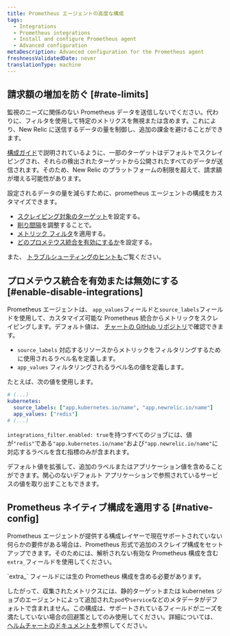```yaml
---
title: Prometheus エージェントの高度な構成
tags:
  - Integrations
  - Prometheus integrations
  - Install and configure Prometheus agent
  - Advanced configuration
metaDescription: Advanced configuration for the Prometheus agent
freshnessValidatedDate: never
translationType: machine
---
```


## 請求額の増加を防ぐ [#rate-limits]

監視のニーズに関係のない Prometheus データを送信しないでください。代わりに、フィルタを使用して特定のメトリクスを無視または含めます。これにより、New Relic に送信するデータの量を制御し、追加の課金を避けることができます。

[構成ガイド](/docs/infrastructure/prometheus-integrations/install-configure-prometheus-agent/setup-prometheus-agent)で説明されているように、一部のターゲットはデフォルトでスクレイピングされ、それらの検出されたターゲットから公開されたすべてのデータが送信されます。そのため、New Relic のプラットフォームの制限を超えて、請求額が増える可能性があります。

設定されるデータの量を減らすために、prometheus エージェントの構成をカスタマイズできます。

* [スクレイピング対象のターゲット](/docs/infrastructure/prometheus-integrations/install-configure-prometheus-agent/setup-prometheus-agent#scrape-prometheus-integrations)を設定する。
* [削り間隔](/docs/infrastructure/prometheus-integrations/install-configure-prometheus-agent/setup-prometheus-agent#target-scrape-interval)を調整することで。
* [メトリック フィルタ](/docs/infrastructure/prometheus-integrations/install-configure-prometheus-agent/setup-prometheus-agent#drop-keep-metrics)を適用する。
* [どのプロメテウス統合を有効にするか](/docs/infrastructure/prometheus-integrations/install-configure-prometheus-agent/advanced-configuration#enable-disable-integrations)を設定する。

また、 [トラブルシューティングのヒントも](/docs/infrastructure/prometheus-integrations/install-configure-prometheus-agent/troubleshooting-guide)ご覧ください。

## プロメテウス統合を有効または無効にする [#enable-disable-integrations]

Prometheus エージェントは、 `app_values`フィールドと`source_labels`フィールドを使用して、カスタマイズ可能な Prometheus 統合からメトリックをスクレイピングします。デフォルト値は、 [チャートの GitHub リポジトリ](https://github.com/newrelic/newrelic-prometheus-configurator/blob/main/charts/newrelic-prometheus-agent/values.yaml)で確認できます。

* `source_labels` 対応するリソースからメトリックをフィルタリングするために使用されるラベル名を定義します。
* `app_values` フィルタリングされるラベル名の値を定義します。

たとえば、次の値を使用します。

```yaml
# (...)
kubernetes:
  source_labels: ["app.kubernetes.io/name", "app.newrelic.io/name"]
  app_values: ["redis"]
# (...)
```

`integrations_filter.enabled: true`を持つすべてのジョブには、値が`"redis"`である`"app.kubernetes.io/name"`および`"app.newrelic.io/name"`に対応するラベルを含む指標のみが含まれます。

デフォルト値を拡張して、追加のラベルまたはアプリケーション値を含めることができます。関心のないデフォルト アプリケーションで参照されているサービスの値を取り出すこともできます。

## Prometheus ネイティブ構成を適用する [#native-config]

Prometheus エージェントが提供する構成レイヤーで現在サポートされていない何らかの要件がある場合は、Prometheus 形式で追加のスクレイプ構成をセットアップできます。そのためには、解析されない有効な Prometheus 構成を含む`extra_`フィールドを使用してください。

<Callout variant="important">
  `extra_` フィールドには生の Prometheus 構成を含める必要があります。
</Callout>

したがって、収集されたメトリクスには、静的ターゲットまたは kubernetes ジョブのエージェントによって追加された`pod`や`service`などのメタデータがデフォルトで含まれません。この構成は、サポートされているフィールドがニーズを満たしていない場合の回避策としてのみ使用してください。詳細については、 [ヘルムチャートのドキュメントを](https://github.com/newrelic/newrelic-prometheus-configurator/blob/main/charts/newrelic-prometheus-agent/README.md)参照してください。